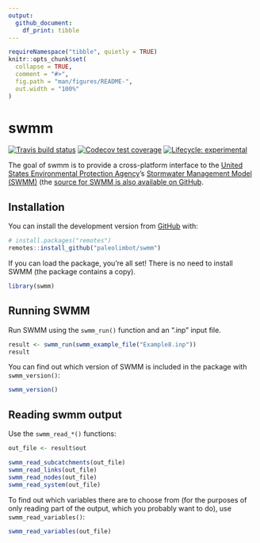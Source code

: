 ```yaml
---
output: 
  github_document:
    df_print: tibble
---
```


<!-- README.md is generated from README.Rmd. Please edit that file -->

```r
requireNamespace("tibble", quietly = TRUE)
knitr::opts_chunk$set(
  collapse = TRUE,
  comment = "#>",
  fig.path = "man/figures/README-",
  out.width = "100%"
)
```

# swmm

<!-- badges: start -->
  [![Travis build status](https://travis-ci.org/paleolimbot/swmm.svg?branch=master)](https://travis-ci.org/paleolimbot/swmm)
[![Codecov test coverage](https://codecov.io/gh/paleolimbot/swmm/branch/master/graph/badge.svg)](https://codecov.io/gh/paleolimbot/swmm?branch=master)
[![Lifecycle: experimental](https://img.shields.io/badge/lifecycle-experimental-orange.svg)](https://www.tidyverse.org/lifecycle/#experimental)
<!-- badges: end -->

The goal of swmm is to provide a cross-platform interface to the [United States Environmental Protection Agency](https://www.epa.gov/)'s [Stormwater Management Model (SWMM)](https://www.epa.gov/water-research/storm-water-management-model-swmm) (the [source for SWMM is also available on GitHub](https://github.com/USEPA/Stormwater-Management-Model).

## Installation

You can install the development version from [GitHub](https://github.com/) with:

``` r
# install.packages("remotes")
remotes::install_github("paleolimbot/swmm")
```

If you can load the package, you're all set! There is no need to install SWMM (the package contains a copy).

```r
library(swmm)
```

## Running SWMM

Run SWMM using the `swmm_run()` function and an ".inp" input file.

```r
result <- swmm_run(swmm_example_file("Example8.inp"))
result
```

You can find out which version of SWMM is included in the package with `swmm_version()`:

```r
swmm_version()
```

## Reading swmm output

Use the `swmm_read_*()` functions:

```r
out_file <- result$out

swmm_read_subcatchments(out_file)
swmm_read_links(out_file)
swmm_read_nodes(out_file)
swmm_read_system(out_file)
```

To find out which variables there are to choose from (for the purposes of only reading part of the output, which you probably want to do), use `swmm_read_variables()`:

```r
swmm_read_variables(out_file)
```
